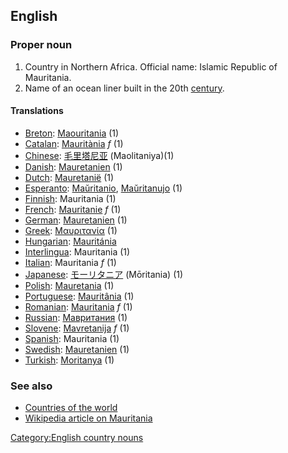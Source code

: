 ==English==

===Proper noun===

# Country in Northern Africa.  Official name: Islamic Republic of Mauritania.
# Name of an ocean liner built in the 20th [[century]].

====Translations====

*[[Breton]]: [[Maouritania]] (1)
*[[Catalan]]: [[Mauritània]] ''f'' (1)
*[[Chinese]]: [[毛里塔尼亚]] (Maolitaniya)(1)
*[[Danish]]: [[Mauretanien]] (1)
*[[Dutch]]: [[Mauretanië]] (1)
*[[Esperanto]]: [[Maŭritanio]], [[Maŭritanujo]] (1)
*[[Finnish]]: Mauritania (1)
*[[French]]: [[Mauritanie]] ''f'' (1)
*[[German]]: [[Mauretanien]] (1)
*[[Greek]]: [[Μαυριτανία]] (1)
*[[Hungarian]]: [[Mauritánia]]
*[[Interlingua]]: Mauritania (1)
*[[Italian]]: Mauritania ''f'' (1)
*[[Japanese]]: [[モーリタニア]] (Mōritania) (1)
*[[Polish]]: [[Mauretania]] (1)
*[[Portuguese]]: [[Mauritânia]] (1)
*[[Romanian]]: [[Mauritania]] ''f'' (1)
*[[Russian]]: [[Мавритания]] (1)
*[[Slovene]]: [[Mavretanija]] ''f'' (1)
*[[Spanish]]: Mauritania (1)
*[[Swedish]]: [[Mauretanien]] (1)
*[[Turkish]]: [[Moritanya]] (1)

===See also===
*[[Countries of the world]]
*[[w:Mauritania|Wikipedia article on Mauritania]]
[[Category:English country nouns]]